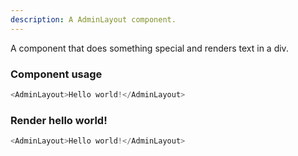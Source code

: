 ```yaml
---
description: A AdminLayout component.
---
```



A component that does something special and renders text in a div.

### Component usage
```js
<AdminLayout>Hello world!</AdminLayout>
```

### Render hello world!

```js live
<AdminLayout>Hello world!</AdminLayout>
```
